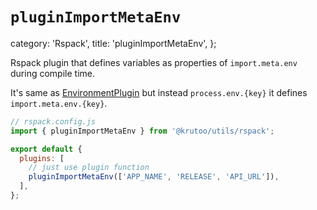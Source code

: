 # `pluginImportMetaEnv`

  category: 'Rspack',
  title: 'pluginImportMetaEnv',
};

Rspack plugin that defines variables as properties of `import.meta.env` during compile time.

It's same as [EnvironmentPlugin](https://rspack.dev/plugins/webpack/environment-plugin) but instead `process.env.{key}` it defines `import.meta.env.{key}`.

```js
// rspack.config.js
import { pluginImportMetaEnv } from '@krutoo/utils/rspack';

export default {
  plugins: [
    // just use plugin function
    pluginImportMetaEnv(['APP_NAME', 'RELEASE', 'API_URL']),
  ],
};
```
